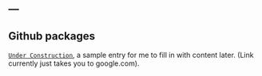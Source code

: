 ---
---

<link rel="stylesheet" href="styles.css" type="text/css">

## Github packages

[`Under Construction`](https://www.google.com/), a sample entry for me to fill in with content later. (Link currently just takes you to google.com).

